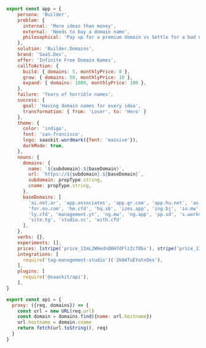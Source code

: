 ```javascript
export const app = { 
    persona: 'Builder',
    problem: {
      internal: 'More ideas than money',
      external: 'Needs to buy a domain name',
      philosophical: 'Pay up for a premium domain vs Settle for a bad name',
    },
    solution: 'Builder.Domains',
    brand: 'SaaS.Dev',
    offer: 'Infinite Free Domain Names',
    callToAction: {
      build: { domains: 5, monthlyPrice: 0 },
      grow: { domains: 50, monthlyPrice: 10 },
      expand: { domains: 1000, monthlyPrice: 100 },
    },
    failure: 'Years of horrible names',
    success: {
      goal: 'Having domain names for every idea',
      transformation: { from: 'Loser', to: 'Hero' }
    },
    theme: {
      color: 'indigo',
      font: 'san-francisco',
      logo: saaskit.wordmark({font: 'massive'}),
      darkMode: true,
    },
    nouns: {
      domains: {
        name: `${subdomain}.${baseDomain}`,
        url: `https://${subdomain}.${baseDomain}`,
        subdomain: propType.string,
        cname: propType.string,
      },
      baseDomains: [
        'ai.net.ar', 'app.associates', 'app.gr.com', 'app.hu.net', 'as.ls', 'as.wtf', 'dev.mw', 'dev.td', 'dev.cfd', 'for.as', 
        'for.eu.com', 'hm.cfd', 'hq.sb', 'izes.app', 'ing.bj', 'io.mw', 'js.ht', 'kit.mt', 'landingpa.ge', 'ly.com.se', 
        'ly.cfd', 'management.yt', 'ng.mw', 'ng.app', 'pp.sd', 's.works', 'sh.sb', 'site.as', 'site.cfd', 'site.gd', 
        'site.tg', 'studio.sc', 'with.cfd'
      ],
    },
    verbs: {},
    experiments: [],
    prices: [stripe('price_1ImL2WHednQ8H7dFlzZc7Obx'), stripe('price_1ImL3AHednQ8H7dFbmNixzAt')],
    integrations: [
      require('tag-management-studio')('2kN4TuEYatnOex'),
    ],
    plugins: [
      require('@saaskit/api'),
    ],
}

export const api = {
  proxy: ({req, domains}) => {
    const url = new URL(req.url)
    const domain = domains.find({name: url.hostname})
    url.hostname = domain.cname
    return fetch(url.toString(), req)
  }
}
```